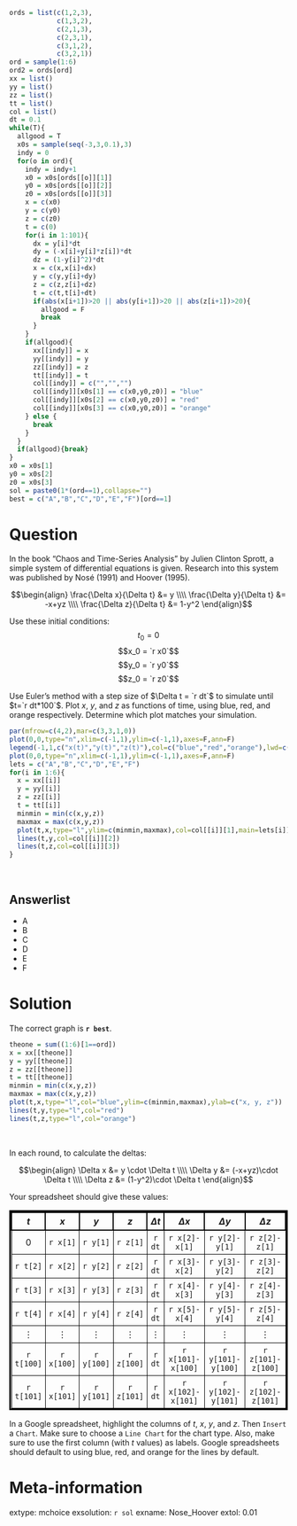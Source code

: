 ```r
ords = list(c(1,2,3),
            c(1,3,2),
            c(2,1,3),
            c(2,3,1),
            c(3,1,2),
            c(3,2,1))
ord = sample(1:6)
ord2 = ords[ord]
xx = list()
yy = list()
zz = list()
tt = list()
col = list()
dt = 0.1
while(T){
  allgood = T
  x0s = sample(seq(-3,3,0.1),3)
  indy = 0
  for(o in ord){
    indy = indy+1
    x0 = x0s[ords[[o]][1]]
    y0 = x0s[ords[[o]][2]]
    z0 = x0s[ords[[o]][3]]
    x = c(x0)
    y = c(y0)
    z = c(z0)
    t = c(0)
    for(i in 1:101){
      dx = y[i]*dt
      dy = (-x[i]+y[i]*z[i])*dt
      dz = (1-y[i]^2)*dt
      x = c(x,x[i]+dx)
      y = c(y,y[i]+dy)
      z = c(z,z[i]+dz)
      t = c(t,t[i]+dt)
      if(abs(x[i+1])>20 || abs(y[i+1])>20 || abs(z[i+1])>20){
        allgood = F
        break
      }
    }
    if(allgood){
      xx[[indy]] = x
      yy[[indy]] = y
      zz[[indy]] = z
      tt[[indy]] = t
      col[[indy]] = c("","","")
      col[[indy]][x0s[1] == c(x0,y0,z0)] = "blue"
      col[[indy]][x0s[2] == c(x0,y0,z0)] = "red"
      col[[indy]][x0s[3] == c(x0,y0,z0)] = "orange"
    } else {
      break
    }
  }
  if(allgood){break}
}
x0 = x0s[1]
y0 = x0s[2]
z0 = x0s[3]
sol = paste0(1*(ord==1),collapse="")
best = c("A","B","C","D","E","F")[ord==1]
```


Question
========

In the book "Chaos and Time-Series Analysis" by Julien Clinton Sprott, a simple system of differential equations is given. Research into this system was published by Nosé (1991) and Hoover (1995).

$$\begin{align}
\frac{\Delta x}{\Delta t} &= y \\\\
\frac{\Delta y}{\Delta t} &= -x+yz \\\\
\frac{\Delta z}{\Delta t} &= 1-y^2
\end{align}$$

Use these initial conditions:
$$t_0 = 0$$
$$x_0 = `r x0`$$
$$y_0 = `r y0`$$
$$z_0 = `r z0`$$

Use Euler's method with a step size of $\Delta t = `r dt`$ to simulate until $t=`r dt*100`$. Plot $x$, $y$, and $z$ as functions of time, using blue, red, and orange respectively. Determine which plot matches your simulation.

```r
par(mfrow=c(4,2),mar=c(3,3,1,0))
plot(0,0,type="n",xlim=c(-1,1),ylim=c(-1,1),axes=F,ann=F)
legend(-1,1,c("x(t)","y(t)","z(t)"),col=c("blue","red","orange"),lwd=c(1,1,1),cex=3)
plot(0,0,type="n",xlim=c(-1,1),ylim=c(-1,1),axes=F,ann=F)
lets = c("A","B","C","D","E","F")
for(i in 1:6){
  x = xx[[i]]
  y = yy[[i]]
  z = zz[[i]]
  t = tt[[i]]
  minmin = min(c(x,y,z))
  maxmax = max(c(x,y,z))
  plot(t,x,type="l",ylim=c(minmin,maxmax),col=col[[i]][1],main=lets[i])
  lines(t,y,col=col[[i]][2])
  lines(t,z,col=col[[i]][3])
}
```
\

Answerlist
--------

* A
* B
* C
* D
* E
* F



Solution
========

The correct graph is **`r best`**.

```r
theone = sum((1:6)[1==ord])
x = xx[[theone]]
y = yy[[theone]]
z = zz[[theone]]
t = tt[[theone]]
minmin = min(c(x,y,z))
maxmax = max(c(x,y,z))
plot(t,x,type="l",col="blue",ylim=c(minmin,maxmax),ylab=c("x, y, z"))
lines(t,y,type="l",col="red")
lines(t,z,type="l",col="orange")
```
\

In each round, to calculate the deltas:

$$\begin{align}
\Delta x &= y \cdot \Delta t \\\\
\Delta y &= (-x+yz)\cdot \Delta t \\\\
\Delta z &= (1-y^2)\cdot \Delta t
\end{align}$$

Your spreadsheet should give these values:

<style>
table.brd td{
  border: 1px solid black;
  padding: 5px;
  text-align: center;
}
table.brd th{
  border: 2px solid black;
  padding: 5px;
  text-align: center;
}
table.brd {
  border: 3px solid black;
}
</style>

<table class="brd">
  <tr>
    <th>$t$</th> 
    <th>$x$</th> 
    <th>$y$</th> 
    <th>$z$</th>
    <th>$\Delta t$</th>
    <th>$\Delta x$</th>
    <th>$\Delta y$</th>
    <th>$\Delta z$</th>
  </tr>
  <tr>
    <td>0</td>
    <td>`r x[1]`</td>
    <td>`r y[1]`</td>
    <td>`r z[1]`</td>
    <td> `r dt` </td>
    <td>`r x[2]-x[1]`</td>
    <td>`r y[2]-y[1]`</td>
    <td>`r z[2]-z[1]`</td>
  </tr>
  <tr>
    <td>`r t[2]`</td>
    <td>`r x[2]`</td>
    <td>`r y[2]`</td>
    <td>`r z[2]`</td>
    <td> `r dt` </td>
    <td>`r x[3]-x[2]`</td>
    <td>`r y[3]-y[2]`</td>
    <td>`r z[3]-z[2]`</td>
  </tr>
  <tr>
    <td>`r t[3]`</td>
    <td>`r x[3]`</td>
    <td>`r y[3]`</td>
    <td>`r z[3]`</td>
    <td> `r dt` </td>
    <td>`r x[4]-x[3]`</td>
    <td>`r y[4]-y[3]`</td>
    <td>`r z[4]-z[3]`</td>
  </tr>
  <tr>
    <td>`r t[4]`</td>
    <td>`r x[4]`</td>
    <td>`r y[4]`</td>
    <td>`r z[4]`</td>
    <td> `r dt` </td>
    <td>`r x[5]-x[4]`</td>
    <td>`r y[5]-y[4]`</td>
    <td>`r z[5]-z[4]`</td>
  </tr>
  <tr>
    <td>$\vdots$</td>
    <td>$\vdots$</td>
    <td>$\vdots$</td>
    <td>$\vdots$</td>
    <td>$\vdots$</td>
    <td>$\vdots$</td>
    <td>$\vdots$</td>
    <td>$\vdots$</td>
  </tr>
  <tr>
    <td>`r t[100]`</td>
    <td>`r x[100]`</td>
    <td>`r y[100]`</td>
    <td>`r z[100]`</td>
    <td> `r dt` </td>
    <td>`r x[101]-x[100]`</td>
    <td>`r y[101]-y[100]`</td>
    <td>`r z[101]-z[100]`</td>
  </tr>
  <tr>
    <td>`r t[101]`</td>
    <td>`r x[101]`</td>
    <td>`r y[101]`</td>
    <td>`r z[101]`</td>
    <td> `r dt` </td>
    <td>`r x[102]-x[101]`</td>
    <td>`r y[102]-y[101]`</td>
    <td>`r z[102]-z[101]`</td>
  </tr>
</table>

In a Google spreadsheet, highlight the columns of $t$, $x$, $y$, and $z$. Then `Insert` a `Chart`. Make sure to choose a `Line Chart` for the chart type. Also, make sure to use the first column (with $t$ values) as labels. Google spreadsheets should default to using blue, red, and orange for the lines by default.



Meta-information
============
extype: mchoice
exsolution: `r sol`
exname: Nose_Hoover
extol: 0.01